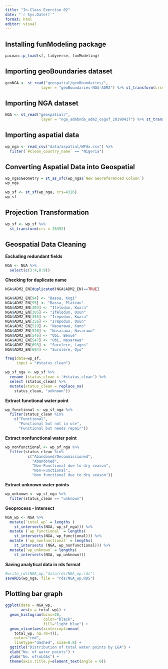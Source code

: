 ```yaml
---
title: "In-Class Exercise 02"
date: "`r Sys.Date()`"
format: html
editor: visual
---
```


## Installing funModeling package

```r
pacman::p_load(sf, tidyverse, funModeling)
```

## Importing geoBoundaries dataset

```r
geoNGA <- st_read("geospatial/geoBoundaries/", 
                layer = "geoBoundaries-NGA-ADM2") %>% st_transform(crs=26392)
```

## Importing NGA dataset

```r
NGA <- st_read("geospatial/", 
                layer = "nga_admbnda_adm2_osgof_20190417") %>% st_transform(crs=26392)
```

## Importing aspatial data

```r
wp_nga <- read_csv("data/aspatial/WPdx.csv") %>%
  filter(`#clean_country_name` == "Nigeria")
```

## Converting Aspatial Data into Geospatial

```r
wp_nga$Geometry = st_as_sfc(wp_nga$`New Georeferenced Column`)
wp_nga

wp_sf <- st_sf(wp_nga, crs=4326)
wp_sf
```

## Projection Transformation

```r
wp_sf <- wp_sf %>%
  st_transform(crs = 26392)
```

## Geospatial Data Cleaning

**Excluding redundant fields**

```r
NGA <- NGA %>%
  select(c(3:4,8:9))
```

**Checking for duplicate name**

```r
NGA$ADM2_EN[duplicated(NGA$ADM2_EN)==TRUE]
```

```r
NGA$ADM2_EN[94] <- "Bassa, Kogi"
NGA$ADM2_EN[95] <- "Bassa, Plateau"
NGA$ADM2_EN[304] <- "Ifelodun, Kwara"
NGA$ADM2_EN[305] <- "Ifelodun, Osun"
NGA$ADM2_EN[355] <- "Irepodun, Kwara"
NGA$ADM2_EN[356] <- "Irepodun, Osun"
NGA$ADM2_EN[519] <- "Nasarawa, Kano"
NGA$ADM2_EN[520] <- "Nasarawa, Nasarawa"
NGA$ADM2_EN[546] <- "Obi, Benue"
NGA$ADM2_EN[547] <- "Obi, Nasarawa"
NGA$ADM2_EN[693] <- "Surulere, Lagos"
NGA$ADM2_EN[694] <- "Surulere, Oyo"
```

```r
freq(data=wp_sf,
     input = "#status_clean")
```

```r
wp_sf_nga <- wp_sf %>%
  rename (status_clean = '#status_clean') %>%
  select (status_clean) %>%
  mutate(status_clean = replace_na(
    status_clean, "unknown"))
```

**Extract functional water point**

```r
wp_functional <- wp_sf_nga %>% 
  filter(status_clean %in%
    c("Functional",
      "Functional but not in use",
      "Functional but needs repair"))
```

**Extract nonfunctional water point**

```r
wp_nonfunctional <- wp_sf_nga %>% 
  filter(status_clean %in%
          c("Abandoned/Decommissioned",
            "Abandoned",
            "Non-Functional due to dry season",
            "Non-Functional",
            "Non functional due to dry season"))
```

**Extract unknown water points**

```r
wp_unknown <- wp_sf_nga %>%
  filter(status_clean == "unknown")
```

**Geoprocess - Intersect**

```r
NGA_wp <- NGA %>%
  mutate(`total_wp` = lengths (
    st_intersects(NGA, wp_sf_nga))) %>%
  mutate (`wp_functional` = lengths(
    st_intersects(NGA, wp_functional))) %>%
  mutate (`wp_nonfunctional` = lengths(
    st_intersects (NGA, wp_nonfunctional))) %>%
  mutate(`wp_unknown` = lengths(
    st_intersects(NGA, wp_unknown)))
```

**Saving analytical data in rds format**

```r
#write_rds(NGA_wp,"data/rds/NGA_wp.rds")
saveRDS(wp_nga, file = "rds/NGA_wp.RDS")
```

## **Plotting bar graph**

```r
ggplot(data = NGA_wp,
       aes(x = total_wp)) + 
  geom_histogram(bins=20,
                 color="black",
                 fill="light blue") +
  geom_vline(aes(xintercept=mean(
    total_wp, na.rm=T)),
    color="red",
    linetype="dashed", size=0.8) +
  ggtitle("Distribution of total water points by LGA") +
  xlab("No. of water points") + 
  ylab("No. of\nLGAs") +
  theme(axis.title.y=element_text(angle = 0))
```
